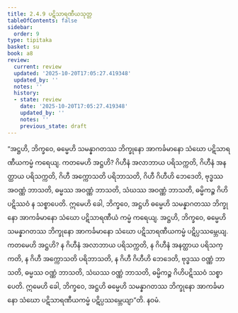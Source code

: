 ```yaml
---
title: 2.4.9 ပဋိသာရဏီယသုတ္တ
tableOfContents: false
sidebar:
  order: 9
type: tipitaka
basket: su
book: a8
review:
  current: review
  updated: '2025-10-20T17:05:27.419348'
  updated_by: ''
  notes: ''
  history:
  - state: review
    date: '2025-10-20T17:05:27.419348'
    updated_by: ''
    notes: ''
    previous_state: draft
---
```



<DynamicBreadcrumb />


<ReviewStatus review={frontmatter.review} showDetails={true} />

<HypothesisAnnotation frontmatter={frontmatter} />

<Division number="89" book="a8" e="ch" v="17" p="159">

<Paragraph number="846" book="a8">
“အဋ္ဌဟိ, ဘိက္ခဝေ, ဓမ္မေဟိ သမန္နာဂတဿ ဘိက္ခုနော အာကင်္ခမာနော သံဃော ပဋိသာရဏီယကမ္မံ ကရေယျ. ကတမေဟိ အဋ္ဌဟိ? ဂိဟီနံ အလာဘာယ ပရိသက္ကတိ, ဂိဟီနံ အနတ္ထာယ ပရိသက္ကတိ, ဂိဟီ အက္ကောသတိ ပရိဘာသတိ, ဂိဟီ ဂိဟီဟိ ဘေဒေတိ, ဗုဒ္ဓဿ အဝဏ္ဏံ ဘာသတိ, ဓမ္မဿ အဝဏ္ဏံ ဘာသတိ, သံဃဿ အဝဏ္ဏံ ဘာသတိ, ဓမ္မိကဉ္စ ဂိဟိပဋိဿဝံ န သစ္စာပေတိ. ဣမေဟိ ခေါ, ဘိက္ခဝေ, အဋ္ဌဟိ ဓမ္မေဟိ သမန္နာဂတဿ ဘိက္ခုနော အာကင်္ခမာနော သံဃော ပဋိသာရဏီယံ ကမ္မံ ကရေယျ.
</Paragraph>

<Paragraph number="847" book="a8">
အဋ္ဌဟိ, ဘိက္ခဝေ, ဓမ္မေဟိ သမန္နာဂတဿ ဘိက္ခုနော အာကင်္ခမာနော သံဃော ပဋိသာရဏီယကမ္မံ ပဋိပ္ပဿမ္ဘေယျ. ကတမေဟိ အဋ္ဌဟိ? န ဂိဟီနံ အလာဘာယ ပရိသက္ကတိ, န ဂိဟီနံ အနတ္ထာယ ပရိသက္ကတိ, န ဂိဟီ အက္ကောသတိ ပရိဘာသတိ, န ဂိဟီ ဂိဟီဟိ ဘေဒေတိ, ဗုဒ္ဓဿ ဝဏ္ဏံ ဘာသတိ, ဓမ္မဿ ဝဏ္ဏံ ဘာသတိ, သံဃဿ ဝဏ္ဏံ ဘာသတိ, ဓမ္မိကဉ္စ ဂိဟိပဋိဿဝံ သစ္စာပေတိ. ဣမေဟိ ခေါ, ဘိက္ခဝေ, အဋ္ဌဟိ ဓမ္မေဟိ သမန္နာဂတဿ ဘိက္ခုနော အာကင်္ခမာနော သံဃော ပဋိသာရဏီယကမ္မံ ပဋိပ္ပဿမ္ဘေယျာ”တိ.

</Paragraph>
</Division>

<Paragraph number="848" type="center" book="a8">
နဝမံ.
</Paragraph>